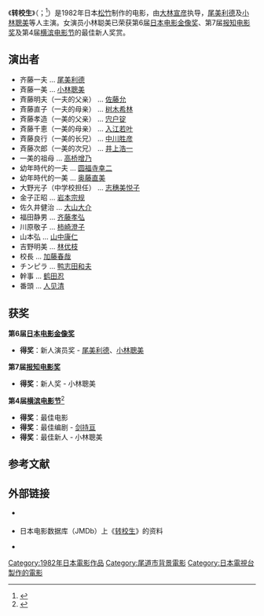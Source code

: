 {{Infobox film
| name           = 转校生
| image          = 
| image_size     = 
| caption        = 
| director       = [[大林宣彦|大林宣彦]]
| producer       = 
| writer         = [[剑持亘|剑持亘]]
| narrator       = 
| starring       = [[尾美利德|尾美利德]]、[[小林聰美|小林聰美]]
| music          = 
| cinematography = [[阪本善尚|阪本善尚]]
| artdirector    = 
| editing        = 
| studio         = 
| distributor    = [[松竹|松竹]]
| released       = {{flagicon|Japan}} 1982年4月17日
| runtime        = 112分钟
| country        = {{JPN}}
| language       = 日语
| budget         = 
| gross          =
| preceded_by    = 
| followed_by    = 
}}
《'''转校生'''》（{{lang-ja|'''転校生'''}}；{{lang-en|'''Exchange Students'''／'''I Are You, You Am Me'''}}<ref>{{Cite web|url=http://www.imdb.com/title/tt0084778/releaseinfo#akas|title=互联网电影数据库（IMDb）上《转校生》的资料|accessdate=2011年11月4日|language=en}}</ref>）是1982年日本[[松竹|松竹]]制作的电影，由[[大林宣彦|大林宣彦]]执导，[[尾美利德|尾美利德]]及[[小林聰美|小林聰美]]等人主演。女演员小林聪美已荣获第6届[[日本电影金像奖|日本电影金像奖]]、第7届[[报知电影奖|报知电影奖]]及第4届[[横滨电影节|横滨电影节]]的最佳新人奖赏。

==演出者==
* 齐藤一夫 … [[尾美利德|尾美利德]]
* 斉藤一美 … [[小林聰美|小林聰美]]
* 斉藤明夫（一夫的父亲） … [[佐藤允|佐藤允]]
* 斉藤直子（一夫的母亲） … [[树木希林|树木希林]]
* 斉藤孝造（一美的父亲） … [[宍户锭|宍户锭]]
* 斉藤千恵（一美的母亲） … [[入江若叶|入江若叶]]
* 斉藤良行（一美的长兄） … [[中川胜彦|中川胜彦]]
* 斉藤次郎（一美的次兄） … [[井上浩一_(演员)|井上浩一]]
* 一美的祖母 … [[高桥增乃|高桥增乃]]
* 幼年時代的一夫 … [[圆福寺幸二|圆福寺幸二]]
* 幼年時代的一美 … [[奥藤直美|奥藤直美]]
* 大野光子（中学校担任） … [[志穗美悦子|志穗美悦子]]
* 金子正昭 … [[岩本宗规|岩本宗规]]
* 佐久井健治 … [[大山大介|大山大介]]
* 福田静男 … [[齐藤孝弘|齐藤孝弘]]
* 川原敬子 … [[柿崎澄子|柿崎澄子]]
* 山本弘 … [[山中康仁|山中康仁]]
* 吉野明美 … [[林优枝|林优枝]]
* 校長 … [[加藤春哉|加藤春哉]]
* チンピラ … [[鸭志田和夫|鸭志田和夫]]
* 幹事 … [[鹤田忍_(演员)|鹤田忍]]
* 番頭 … [[人见清|人见清]]

==获奖==
'''第6届[[日本电影金像奖|日本电影金像奖]]'''
*'''得奖'''：新人演员奖 - [[尾美利德|尾美利德]]、[[小林聰美|小林聰美]]

'''第7届[[报知电影奖|报知电影奖]]'''
*'''得奖'''：新人奖 - 小林聰美

'''第4届[[横滨电影节|横滨电影节]]'''<ref>{{Cite web|url= http://homepage3.nifty.com/yokohama-eigasai/04-1982/04_1982_shou.html|title= 第４回ヨコハマ映画祭 １９８２年日本映画個人賞|accessdate= 2011年11月4日|language= ja|publisher= [[横滨电影节|横滨电影节]]|archive-date= 2016年9月13日|archive-url= https://web.archive.org/web/20160913213340/http://homepage3.nifty.com/yokohama-eigasai/04-1982/04_1982_shou.html|dead-url= no}}</ref> 
*'''得奖'''：最佳电影
*'''得奖'''：最佳编剧 - [[剑持亘|剑持亘]]
*'''得奖'''：最佳新人 - 小林聰美

==参考文献==
{{reflist}}

== 外部链接 ==
* {{en icon}} {{Imdb title|0084778|转校生}}
* {{ja icon}} 日本电影数据库（JMDb）上《[http://www.jmdb.ne.jp/1982/df001210.htm 转校生]》的资料
*{{douban}}

{{横滨电影节最佳电影}}

{{Authority control}}
{{DEFAULTSORT:Tenkosei}}
[[Category:1982年日本電影作品|Category:1982年日本電影作品]]
[[Category:尾道市背景電影|Category:尾道市背景電影]]
[[Category:日本電視台製作的電影|Category:日本電視台製作的電影]]